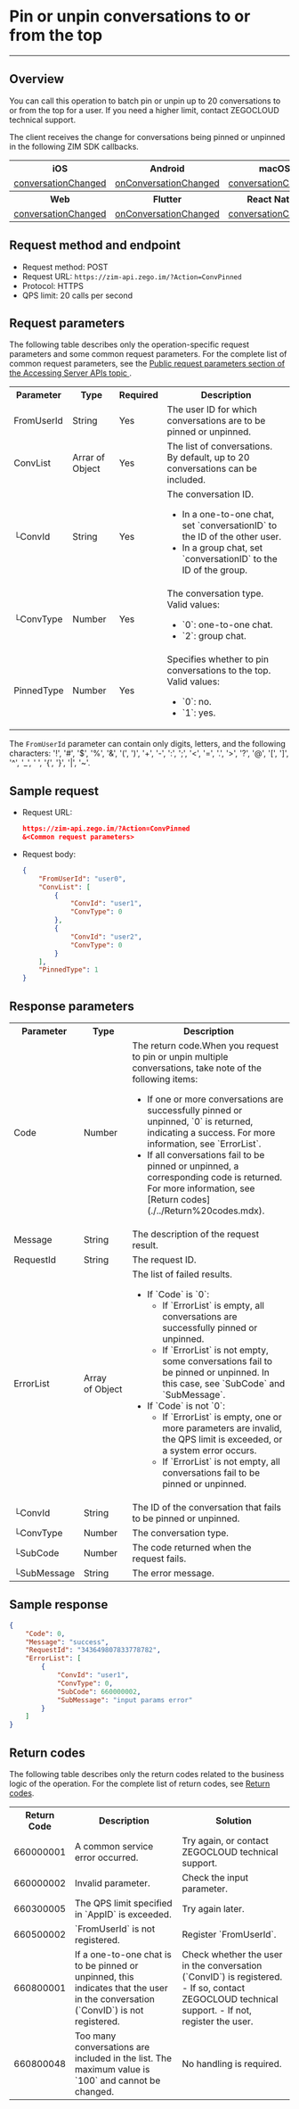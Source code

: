 # Pin or unpin conversations to or from the top

- - -


## Overview

You can call this operation to batch pin or unpin up to 20 conversations to or from the top for a user. If you need a higher limit, contact ZEGOCLOUD technical support.

The client receives the change for conversations being pinned or unpinned in the following ZIM SDK callbacks.

<table>

<tbody><tr>
<th>iOS</th>
<th>Android</th>
<th>macOS</th>
<th>Windows</th>
</tr>
<tr>
<td><a href="/article/api?doc=zim_API~objective-c_ios~protocol~ZIMEventHandler#zim-group-member-info-updated-operated-info-group-id" target="_blank" rel="noopener">conversationChanged</a></td>
<td><a href="/article/api?doc=zim_API~java_android~class~ZIMEventHandler#on-conversation-changed" target="_blank" rel="noopener">onConversationChanged</a></td>
<td><a href="/article/api?doc=zim_API~objective-c_macos~protocol~ZIMEventHandler#zim-group-member-info-updated-operated-info-group-id" target="_blank" rel="noopener">conversationChanged</a></td>
<td><a href="/article/api?doc=zim_API~cpp_windows~class~ZIMEventHandler#on-conversation-changed" target="_blank" rel="noopener">onConversationChanged</a></td>

</tr>
<tr>
<th>Web</th>
<th>Flutter</th>
<th>React Native</th>
<th>Unity3D</th>
<th></th>
<th></th>
</tr>
<tr>
<td><a href="/article/api?doc=zim_API~javascript_web~interface~ZIMEventHandler#conversation-changed" target="_blank" rel="noopener">conversationChanged</a></td>
<td><a href="https://pub.dev/documentation/zego_zim/latest/zego_zim/ZIMEventHandler/onConversationChanged.html" target="_blank" rel="noopener">onConversationChanged</a></td>
<td><a href="/article/api?doc=zim_API~javascript_react-native~interface~ZIMEventHandler#conversation-changed" target="_blank" rel="noopener">conversationChanged</a></td>
<td><a href="/article/api?doc=zim_API~cs_unity3d~class~ZIMEventHandler#on-conversation-changed">OnConversationChanged</a></td>
<td></td>
<td></td>
</tr>
</tbody></table>

## Request method and endpoint

- Request method: POST
- Request URL: `https://zim-api.zego.im/?Action=ConvPinned`
- Protocol: HTTPS
- QPS limit: 20 calls per second

## Request parameters

The following table describes only the operation-specific request parameters and some common request parameters. For the complete list of common request parameters, see the [Public request parameters section of the Accessing Server APIs topic ](../Accessing%20Server%20APIs.mdx#public-parameters).

<table class="collapsible-table" >

<tbody><tr data-row-level="1">
<th>Parameter</th>
<th>Type</th>
<th>Required</th>
<th>Description</th>
</tr>
<tr data-row-level="2">
<td>FromUserId</td>
<td>String</td>
<td>Yes</td>
<td>The user ID for which conversations are to be pinned or unpinned.</td>
</tr>
<tr data-row-level="3" data-row-child="true">
<td>ConvList</td>
<td>Arrar of Object</td>
<td>Yes</td>
<td>The list of conversations. By default, up to 20 conversations can be included.</td>
</tr>
<tr data-row-level="3-1">
<td>└ConvId</td>
<td>String</td>
<td>Yes</td>
<td>The conversation ID.<ul><li>In a one-to-one chat, set `conversationID` to the ID of the other user.</li><li>In a group chat, set `conversationID` to the ID of the group.</li></ul></td>
</tr>
<tr data-row-level="3-2">
<td>└ConvType</td>
<td>Number</td>
<td>Yes</td>
<td>The conversation type. Valid values:<ul><li>`0`: one-to-one chat.</li><li>`2`: group chat.</li></ul></td>
</tr>
<tr data-row-level="4">
<td>PinnedType</td>
<td>Number</td>
<td>Yes</td>
<td>Specifies whether to pin conversations to the top. Valid values:<ul><li>`0`: no.</li><li>`1`: yes.</li></ul></td>
</tr>
</tbody></table>

<Note title="Note">

The `FromUserId` parameter can contain only digits, letters, and the following characters: '!', '#', '$', '%', '\&', '(', ')', '+', '-', ':', ';', '\<', '=', '.', '>', '?', '@', '\[', ']', '\^', '\_', ' ', '{', '}', '\|', '~'.

</Note>

## Sample request

- Request URL:
  
  ```json
  https://zim-api.zego.im/?Action=ConvPinned
  &<Common request parameters>
  ```

- Request body:
  
  ```json
  {
      "FromUserId": "user0",
      "ConvList": [
          {
              "ConvId": "user1",
              "ConvType": 0
          },
          {
              "ConvId": "user2",
              "ConvType": 0
          }
      ],
      "PinnedType": 1
  }
  ```

## Response parameters

<table class="collapsible-table" >
<tbody><tr data-row-level="1">
<th>Parameter</th>
<th>Type</th>
<th>Description</th>
</tr>
<tr data-row-level="2">
<td>Code</td>
<td>Number</td>
<td>The return code.<Note title="Note">When you request to pin or unpin multiple conversations, take note of the following items:<ul><li>If one or more conversations are successfully pinned or unpinned, `0` is returned, indicating a success. For more information, see `ErrorList`.</li><li>If all conversations fail to be pinned or unpinned, a corresponding code is returned. For more information, see [Return codes](./../Return%20codes.mdx).</li></ul></Note></td>
</tr>
<tr data-row-level="3">
<td>Message</td>
<td>String</td>
<td>The description of the request result.</td>
</tr>
<tr data-row-level="4">
<td>RequestId</td>
<td>String</td>
<td>The request ID.</td>
</tr>
<tr data-row-level="5" data-row-child="true">
<td>ErrorList</td>
<td>Array of&nbsp;Object</td>
<td>
The list of failed results.
<ul>
<li>
If `Code` is `0`:
<ul>
<li>If `ErrorList` is empty, all conversations are successfully pinned or unpinned.</li>
<li>If `ErrorList` is not empty, some conversations fail to be pinned or unpinned. In this case, see `SubCode` and `SubMessage`.</li>
</ul>
</li>
<li>
If `Code` is not `0`:
<ul>
<li>If `ErrorList` is empty, one or more parameters are invalid, the QPS limit is exceeded, or a system error occurs.</li>
<li>If `ErrorList` is not empty, all conversations fail to be pinned or unpinned.</li>
</ul>
</li>
</ul>
</td>
</tr>
<tr data-row-level="5-1">
<td>└ConvId</td>
<td>String</td>
<td>The ID of the conversation that fails to be pinned or unpinned.</td>
</tr>
<tr data-row-level="5-2">
<td>└ConvType</td>
<td>Number</td>
<td>The conversation type.</td>
</tr>
<tr data-row-level="5-3">
<td>└SubCode</td>
<td>Number</td>
<td>The code returned when the request fails.</td>
</tr>
<tr data-row-level="5-4">
<td>└SubMessage</td>
<td>String</td>
<td>The error message.</td>
</tr>
</tbody></table>

## Sample response

```json
{
    "Code": 0,
    "Message": "success",
    "RequestId": "343649807833778782",
    "ErrorList": [
        {
            "ConvId": "user1",
            "ConvType": 0,
            "SubCode": 660000002,
            "SubMessage": "input params error"
        }
    ]
}
```

## Return codes

The following table describes only the return codes related to the business logic of the operation. For the complete list of return codes, see [Return codes](../Return%20codes.mdx).

<table>

<tbody><tr>
<th>Return Code</th>
<th>Description</th>
<th>Solution</th>
</tr>
<tr>
<td>660000001</td>
<td>A common service error occurred.</td>
<td>Try again, or contact ZEGOCLOUD technical support.</td>
</tr>
<tr>
<td>660000002</td>
<td>Invalid parameter.</td>
<td>Check the input parameter.</td>
</tr>
<tr>
<td>660300005</td>
<td>The QPS limit specified in `AppID` is exceeded.</td>
<td>Try again later.</td>
</tr>
<tr>
<td>660500002</td>
<td>`FromUserId` is not registered.</td>
<td>Register `FromUserId`.</td>
</tr>
<tr>
<td>660800001</td>
<td>If a one-to-one chat is to be pinned or unpinned, this indicates that the user in the conversation (`ConvID`) is not registered.</td>
<td>Check whether the user in the conversation (`ConvID`) is registered. - If so, contact ZEGOCLOUD technical support. - If not, register the user.</td>
</tr>
<tr>
<td>660800048</td>
<td>Too many conversations are included in the list. The maximum value is `100` and cannot be changed.</td>
<td>No handling is required.</td>
</tr>
</tbody></table>
